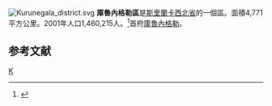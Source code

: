 [[File:Kurunegala_district.svg|right]]
'''庫魯內格勒區'''是[[斯里蘭卡|斯里蘭卡]][[西北省_(斯里蘭卡)|西北省]]的一個區。面積4,771平方公里。2001年人口1,460,215人。<ref>{{Cite web |url=http://www.statistics.gov.lk/PopHouSat/PDF/Population/p9p2%20Population%20by%20district%20,%20sex,%20sex%20ratio%20and%20population%20density.pdf |title=2001年人口普查 |accessdate=2008-05-10 |archive-date=2012-05-17 |archive-url=https://www.webcitation.org/67j70arpb?url=http://www.statistics.gov.lk/PopHouSat/PDF/Population/p9p2%20Population%20by%20district%20%2C%20sex%2C%20sex%20ratio%20and%20population%20density.pdf |dead-url=no }}</ref>首府[[庫魯內格勒|庫魯內格勒]]。
== 参考文献 ==
{{reflist}}
{{斯里蘭卡縣級行政區劃}}

[[Category:斯里蘭卡區|K]]